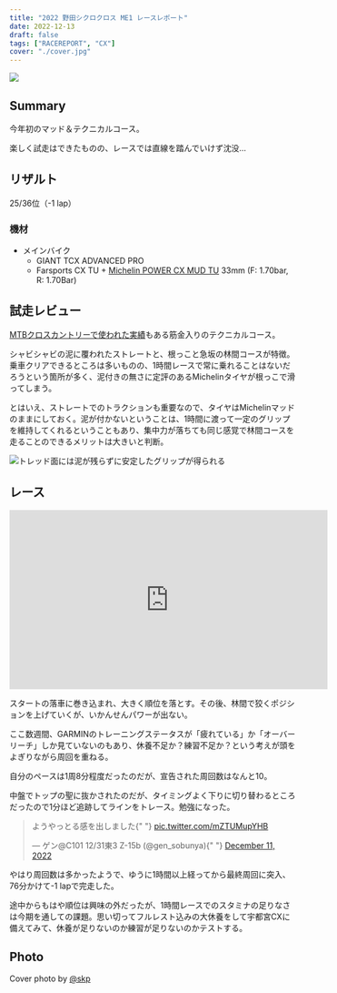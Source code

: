 ```yaml
---
title: "2022 野田シクロクロス ME1 レースレポート"
date: 2022-12-13
draft: false
tags: ["RACEREPORT", "CX"]
cover: "./cover.jpg"
---
```


![ ](./cover.jpg)

## Summary

今年初のマッド＆テクニカルコース。

楽しく試走はできたものの、レースでは直線を踏んでいけず沈没…

## リザルト

25/36位（-1 lap）

### 機材

- メインバイク
  - GIANT TCX ADVANCED PRO
  - Farsports CX TU + [Michelin POWER CX MUD TU](https://px.a8.net/svt/ejp?a8mat=3N3PXV+GGEBOY+45DI+NSP1V&a8ejpredirect=https%3A%2F%2Fwww.probikekit.jp%2Fbicycle-tyres%2Fmichelin-power-mud-tubular-cyclocross-tyre%2F12239871.html) 33mm (F: 1.70bar, R: 1.70Bar)

<LinkBox url="https://www.probikekit.jp/bicycle-tyres/michelin-power-mud-tubular-cyclocross-tyre/12239871.html" />

## 試走レビュー

[MTBクロスカントリーで使われた実績](https://www.cyclowired.jp/lifenews/node/187039)もある筋金入りのテクニカルコース。

シャビシャビの泥に覆われたストレートと、根っこと急坂の林間コースが特徴。乗車クリアできるところは多いものの、1時間レースで常に乗れることはないだろうという箇所が多く、泥付きの無さに定評のあるMichelinタイヤが根っこで滑ってしまう。

とはいえ、ストレートでのトラクションも重要なので、タイヤはMichelinマッドのままにしておく。泥が付かないということは、1時間に渡って一定のグリップを維持してくれるということもあり、集中力が落ちても同じ感覚で林間コースを走ることのできるメリットは大きいと判断。

![トレッド面には泥が残らずに安定したグリップが得られる](./mud.jpg)

## レース

<iframe
  width="560"
  height="315"
  src="https://www.youtube.com/embed/knI2NnoYcS0"
  title="YouTube video player"
  frameborder="0"
  allow="accelerometer; autoplay; clipboard-write; encrypted-media; gyroscope; picture-in-picture"
  allowfullscreen
></iframe>

スタートの落車に巻き込まれ、大きく順位を落とす。その後、林間で狡くポジションを上げていくが、いかんせんパワーが出ない。

ここ数週間、GARMINのトレーニングステータスが「疲れている」か「オーバーリーチ」しか見ていないのもあり、休養不足か？練習不足か？という考えが頭をよぎりながら周回を重ねる。

自分のペースは1周8分程度だったのだが、宣告された周回数はなんと10。

中盤でトップの聖に抜かされたのだが、タイミングよく下りに切り替わるところだったので1分ほど追跡してラインをトレース。勉強になった。

<blockquote class="twitter-tweet">
  <p lang="ja" dir="ltr">
    ようやっとる感を出しました{" "}
    <a href="https://t.co/mZTUMupYHB">pic.twitter.com/mZTUMupYHB</a>
  </p>
  &mdash; ゲン@C101 12/31東3 Z-15b (@gen_sobunya){" "}
  <a href="https://twitter.com/gen_sobunya/status/1601881233310769152?ref_src=twsrc%5Etfw">
    December 11, 2022
  </a>
</blockquote> <script
  async
  src="https://platform.twitter.com/widgets.js"
  charset="utf-8"
></script>

やはり周回数は多かったようで、ゆうに1時間以上経ってから最終周回に突入、76分かけて-1 lapで完走した。

途中からもはや順位は興味の外だったが、1時間レースでのスタミナの足りなさは今期を通しての課題。思い切ってフルレスト込みの大休養をして宇都宮CXに備えてみて、休養が足りないのか練習が足りないのかテストする。

## Photo

Cover photo by [@skp](https://twitter.com/sakimopuro)
